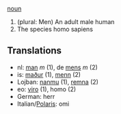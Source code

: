 [[noun]]

# (plural: Men) An adult male human
# The species homo sapiens

==Translations==

*nl: [[man]] ''m'' (1), de [[mens]] ''m'' (2)
*is: [[maður]] (1), [[menn]] (2)
*Lojban: [[nanmu]] (1), [[remna]] (2)
*eo: [[viro]] (1), homo (2)
*German: herr
*Italian/[[Polaris]]: omi